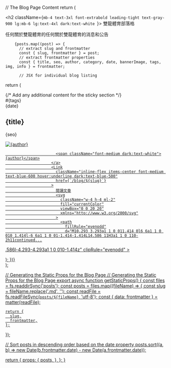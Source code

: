 

// The Blog Page Content
  return (
    <main>
        <section>
          <div className="py-8 px-4 mx-auto max-w-screen-xl lg:py-16 lg:px-6">
            <div className="mx-auto max-w-screen-sm text-center lg:mb-16 mb-8">
              <h2 className={`mb-4 text-3xl font-extrabold leading-tight text-gray-900 lg:mb-6 lg:text-4xl dark:text-white `}>
                雙龍體育<span className={styles.c}>部落格</span>
              </h2>
              <p className="font-light text-gray-500 sm:text-xl dark:text-gray-400">
                任何關於雙龍體育的任何關於雙龍體育的消息和公告
              </p>
              <Head>
                <title>雙龍體育blog</title>
                <meta name="description" content="任何關於雙龍體育的任何關於雙龍體育的消息和公告,就上雙龍體育blog" />
              </Head>
            </div>
          </div>
        </section>

        {posts.map((post) => {
          // extract slug and frontmatter
          const { slug, frontmatter } = post;
          // extract frontmatter properties
          const { title, seo, author, category, date, bannerImage, tags, img, info } = frontmatter;

          // JSX for individual blog listing
 return (
<article key={title}>
              <div className="flex justify-between px-4 mx-auto max-w-8xl">
                <div className="hidden mb-6 xl:block lg:w-80">
                  <div className="sticky top-36">
                    {/* Add any additional content for the sticky section */}
                  </div>
                </div>
                <div className="w-full max-w-2xl mx-auto">
                  <div className="divide-y divide-gray-200 dark:divide-gray-700">
                    <article className="py-6">
                      <div className="flex items-center justify-between mb-3 text-gray-500">
                        <div>
                          <Link
                            className="bg-blue-100 text-blue-800 text-sm font-medium mr-2 px-2.5 py-0.5 rounded dark:bg-blue-200 hover:bg-blue-200 dark:hover:bg-blue-300 dark:text-blue-800 mb-2"
                            href="#"
                          >
                            #{tags}
                          </Link>
                        </div>
                        <span className="text-sm">{date}</span>
                      </div>
                      <h2 className={`mb-2 text-2xl font-bold tracking-tight text-gray-900 dark:text-white `}>
                        <Link href={`/blog/${slug}`}>{title}</Link>
                      </h2>
                      <p className="mb-5 text-gray-500 dark:text-gray-400">{seo}</p>
                      <div className="flex items-center justify-between">
                        <a
                          className="flex items-center space-x-2"
                          href="https://discuss.ssangyongsports.org/members/peter-yang.1/"
                        >
                          <Image className="rounded-full w-7 h-7" src={img} alt={author} />

                          <span className="font-medium dark:text-white">{author}</span>
                        </a>
                        <Link
                          className="inline-flex items-center font-medium text-blue-600 hover:underline dark:text-blue-500"
                          href={`/blog/${slug}`}
                        >
                          閱讀文章
                          <svg
                            className="w-4 h-4 ml-2"
                            fill="currentColor"
                            viewBox="0 0 20 20"
                            xmlns="http://www.w3.org/2000/svg"
                          >
                            <path
                              fillRule="evenodd"
                              d="M10.293 3.293a1 1 0 011.414 0l6 6a1 1 0 010 1.414l-6 6a1 1 0 01-1.414-1.414L14.586 11H3a1 1 0 110-2h11continued...
.586l-4.293-4.293a1 1 0 010-1.414z"
                              clipRule="evenodd"
                            ></path>
                          </svg>
                        </Link>
                      </div>
                    </article>
                  </div>
                </div>
              </div>
          </article>
        );
      })}
    </main>
  );


// Generating the Static Props for the Blog Page
// Generating the Static Props for the Blog Page
export async function getStaticProps() {
  const files = fs.readdirSync('posts');
  const posts = files.map((fileName) => {
    const slug = fileName.replace('.md', '');
    const readFile = fs.readFileSync(`posts/${fileName}`, 'utf-8');
    const { data: frontmatter } = matter(readFile);

    return {
      slug,
      frontmatter,
    };
  });

  // Sort posts in descending order based on the date property
  posts.sort((a, b) => new Date(b.frontmatter.date) - new Date(a.frontmatter.date));

  return {
    props: {
      posts,
    },
  };
}
